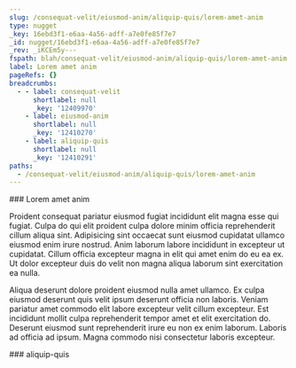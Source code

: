 ```yaml
---
slug: /consequat-velit/eiusmod-anim/aliquip-quis/lorem-amet-anim
type: nugget
_key: 16ebd3f1-e6aa-4a56-adff-a7e0fe85f7e7
_id: nugget/16ebd3f1-e6aa-4a56-adff-a7e0fe85f7e7
_rev: _iKCEm5y---
fspath: blah/consequat-velit/eiusmod-anim/aliquip-quis/lorem-amet-anim.md
label: Lorem amet anim
pageRefs: {}
breadcrumbs:
  - - label: consequat-velit
      shortlabel: null
      _key: '12409970'
    - label: eiusmod-anim
      shortlabel: null
      _key: '12410270'
    - label: aliquip-quis
      shortlabel: null
      _key: '12410291'
paths:
  - /consequat-velit/eiusmod-anim/aliquip-quis/lorem-amet-anim
---
```


<NuggetArea>
<Nugget slug="/consequat-velit/eiusmod-anim/aliquip-quis/lorem-amet-anim" type="nugget" _key="16ebd3f1-e6aa-4a56-adff-a7e0fe85f7e7" _id="nugget/16ebd3f1-e6aa-4a56-adff-a7e0fe85f7e7" _rev="_iKCEm5y---" fspath="blah/consequat-velit/eiusmod-anim/aliquip-quis/lorem-amet-anim.md" label="Lorem amet anim" paths="/consequat-velit/eiusmod-anim/aliquip-quis/lorem-amet-anim">
<NuggetBody>
### Lorem amet anim

Proident consequat pariatur eiusmod fugiat incididunt elit magna esse qui fugiat. Culpa do qui elit proident culpa dolore minim officia reprehenderit cillum aliqua sint. Adipisicing sint occaecat sunt eiusmod cupidatat ullamco eiusmod enim irure nostrud. Anim laborum labore incididunt in excepteur ut cupidatat. Cillum officia excepteur magna in elit qui amet enim do eu ea ex. Ut dolor excepteur duis do velit non magna aliqua laborum sint exercitation ea nulla.

Aliqua deserunt dolore proident eiusmod nulla amet ullamco. Ex culpa eiusmod deserunt quis velit ipsum deserunt officia non laboris. Veniam pariatur amet commodo elit labore excepteur velit cillum excepteur. Est incididunt mollit culpa reprehenderit tempor amet et elit exercitation do. Deserunt eiusmod sunt reprehenderit irure eu non ex enim laborum. Laboris ad officia ad ipsum. Magna commodo nisi consectetur laboris excepteur.

</NuggetBody>
<Breadcrumbs>
<Crumbs>
<Crumb _key="12409970" label="consequat-velit" /><Crumb _key="12410270" label="eiusmod-anim" /><Crumb _key="12410291" label="aliquip-quis" />
</Crumbs>
</Breadcrumbs>
</Nugget>

<NuggetsInbound>
</NuggetsInbound>
<NuggetsOutbound>
</NuggetsOutbound>
</NuggetArea>
<PassagesInbound>
<Passage direction="inbound" type="passage" _key="12410291" _id="passage/12410291" _rev="_iKCEm5u--_" label="aliquip-quis" passage="aliquip-quis" fspath="blah/consequat-velit/eiusmod-anim/aliquip-quis" paths="/consequat-velit/eiusmod-anim/aliquip-quis" slug="/consequat-velit/eiusmod-anim/aliquip-quis">
<NuggetBody>
### aliquip-quis

</NuggetBody>
<Breadcrumbs>
<Crumbs>
<Crumb _key="12409970" label="consequat-velit" /><Crumb _key="12410270" label="eiusmod-anim" />
</Crumbs>
</Breadcrumbs>
</Passage>

</PassagesInbound>
<PassagesOutbound>
</PassagesOutbound>